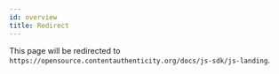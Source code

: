 ```yaml
---
id: overview
title: Redirect
---
```



<Redirect to="../js-landing/" />

This page will be redirected to `https://opensource.contentauthenticity.org/docs/js-sdk/js-landing`.
